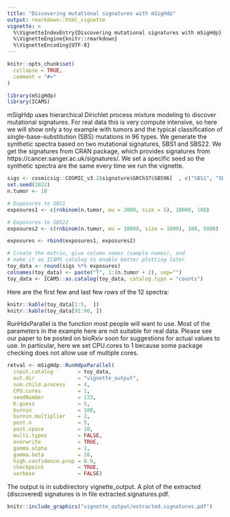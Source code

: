 ```yaml
---
title: "Discovering mutational signatures with mSigHdp"
output: rmarkdown::html_vignette
vignette: >
  %\VignetteIndexEntry{Discovering mutational signatures with mSigHdp}
  %\VignetteEngine{knitr::rmarkdown}
  %\VignetteEncoding{UTF-8}
---
```


```r
knitr::opts_chunk$set(
  collapse = TRUE,
  comment = "#>"
)
```

```r
library(mSigHdp)
library(ICAMS)
```

mSigHdp uses hierarchical Dirichlet process mixture modeling
to discover mutational signatures. 
For real data this is very compute intensive, 
so here we will show only a toy example with tumors and the typical
classification of single-base-substitution (SBS) mutations in 96 types. 
We generate the synthetic spectra based on two mutational
signatures, SBS1 and SBS22. We get the signatures from CRAN package,
which provides signatures from https://cancer.sanger.ac.uk/signatures/.
We set a specific seed so the synthetic spectra are the 
same every time we run the vignette.


```r
sigs <- cosmicsig::COSMIC_v3.2$signature$GRCh37$SBS96[  , c("SBS1", "SBS22")]
set.seed(2022)
n.tumor <- 10

# Exposures to SBS1
exposures1 <- c(rnbinom(n.tumor, mu = 2000, size = 5), 10000, 100)

# Exposures to SBS22
exposures2 <- c(rnbinom(n.tumor, mu = 10000, size = 1000), 100, 5000)

exposures <- rbind(exposures1, exposures2)

# Create the matrix, give column names (sample names), and
# make it an ICAMS catalog to enable better plotting later
toy_data <- round(sigs %*% exposures)
colnames(toy_data) <- paste("T", 1:(n.tumor + 2), sep="")
toy_data <- ICAMS::as.catalog(toy_data, catalog.type = "counts")
```

Here are the first few and last few rows of the 12 spectra:

```r
knitr::kable(toy_data[1:5,  ])
knitr::kable(toy_data[91:96, ])
```

RunHdxParallel is the function most people will want to use.
Most of the parameters in the example here are not suitable for real data.
Please see our paper to be posted on bioRxiv soon for suggestions
for actual values to use.  In particular, here we set
CPU.cores to 1 because some package checking does not allow
use of multiple cores.

```r

retval <- mSigHdp::RunHdpxParallel(
  input.catalog        = toy_data,
  out.dir              = "vignette_output",
  num.child.process    = 4, 
  CPU.cores            = 1,
  seedNumber           = 123,
  K.guess              = 5,
  burnin               = 100,
  burnin.multiplier    = 2,
  post.n               = 5, 
  post.space           = 10, 
  multi.types          = FALSE, 
  overwrite            = TRUE,
  gamma.alpha          = 1,
  gamma.beta           = 20, 
  high.confidence.prop = 0.9,
  checkpoint           = TRUE,
  verbose              = FALSE) 
```

The output is in subdirectory vignette_output. 
A plot of the extracted (discovered) signatures is
in file extracted.signatures.pdf.

```r
knitr::include_graphics("vignette_output/extracted.signatures.pdf")
```

